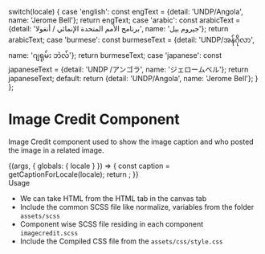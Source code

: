 
  switch(locale) {
    case 'english': const engText = {detail: 'UNDP/Angola', name: 'Jerome Bell'}; return engText;
    case 'arabic': const arabicText = {detail: 'برنامج الأمم المتحدة الإنمائي / أنغولا', name: 'جيروم بيل'}; return arabicText;
    case 'burmese': const burmeseText = {detail: 'UNDP/အန်ဂိုလာ', name: 'ဂျရုမ်း ဘဲလ်'}; return burmeseText;
    case 'japanese': const japaneseText = {detail: 'UNDP /アンゴラ', name: 'ジェロームベル'}; return japaneseText;
    default:
      return {detail: 'UNDP/Angola', name: 'Jerome Bell'};
  }
};

<Meta title="Atoms/Image/Image Credit" />

<style>{`
 .subheading {
    font-weight: 700;
    font-size: 24px;
    color: #031c2d;
    letter-spacing: 1.5px;
    line-height: 24px;
    margin-bottom: 12px;
    margin-top: 40px;
  }
  .sbdocs .sbdocs-p,
  .sbdocs .sbdocs-li{
    font-size: 1rem;
  }
`}</style>

# Image Credit Component
Image Credit component used to show the image caption and who posted the image in a related image.

<Story name="Imagecredit">
  {(args, { globals: { locale } }) => {
    const caption = getCaptionForLocale(locale);
    return <Imagecredit label={caption.detail} name={caption.name}></Imagecredit>;
  }}
</Story>

<div className="subheading">Usage</div>
<ul>
<li>We can take HTML from the HTML tab in the canvas tab</li>
<li>Include the common SCSS file like normalize, variables from the folder <code>assets/scss</code></li>
<li>Component wise SCSS file residing in each component <code>imagecredit.scss</code></li>
<li>Include the Compiled CSS file from the <code>assets/css/style.css</code></li>
</ul>

